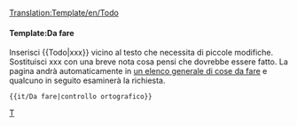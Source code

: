 <noinclude>[[Translation:Template/en/Todo]]</noinclude>{{it/Ambox| tipo  = notizia
| immagine = en/Klipper.png
| testo  = <strong>Da fare</strong><br />{{{1|Chi ha aggiunto questo modello non ha specificato cosa fare, quindi dovrebbe essere rimosso o aggiornato con l'azione corretta.}}}
}}<includeonly>{{{2|[[Category:it/Da fare]]}}}</includeonly><noinclude>

====Template:Da fare====
Inserisci <nowiki>{{</nowiki>Todo<nowiki>|xxx}}</nowiki> vicino al testo che necessita di piccole modifiche. Sostituisci xxx con una breve nota cosa pensi che dovrebbe essere fatto. La pagina andrà automaticamente in [[:Category:it/Da fare|un elenco generale di cose da fare]] e qualcuno in seguito esaminerà la richiesta.
<pre>{{it/Da fare|controllo ortografico}}</pre>

[[Category:it/Message boxes|T]]</noinclude>





